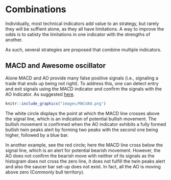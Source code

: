 # Combinations {}

Individually, most technical indicators add value to an strategy, but rarely they will be suffient alone, as they all have limitations. A way to improve the odds is to satisty the limitations in one indicator with the strengths of another.

As such, several strategies are proposed that combine multiple indicators.

## MACD and Awesome oscillator {-}
Alone MACD and AO provide many false positive signals (i.e., signaling a trade that ends up being not right). To address this, one can detect entry and exit signals using the MACD indicator and confirm the signals with the AO Indicator. As suggested [here](https://currency.com/awesome-oscillator-vs-macd).

```r
knitr::include_graphics("images/MACdAO.png")
```

The white circle displays the point at which the MACD line crosses above the signal line, which is an indication of potential bullish movement. The bullish movement is confirmed when the AO indicator exhibits a fully formed bullish twin peaks alert by forming two peaks with the second one being higher, followed by a blue bar.


In another example, see the red circle; here  the MACD line cross below the signal line, which is an alert for potential bearish movement. However, the AO does not confirm the bearish move with neither of its signals as the histogram does not cross the zero line, it does not fulfill the twin peaks alert and also the saucer bar set-up does not exist. In fact, all the AO is moving above zero (Commonly bull territory).